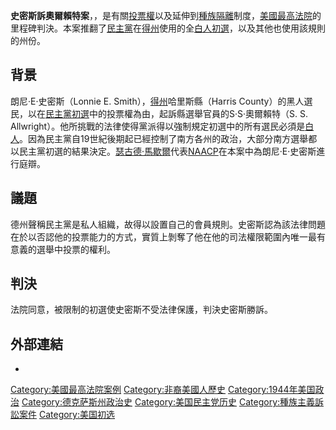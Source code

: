 {{Infobox SCOTUS case
  |Litigants=史密斯訴奧爾賴特案
  |ReargueDate=1月12日
  |ReargueYear=1944年
  |DecideDate=4月3日
  |DecideYear=1944年
  |FullName=史密斯訴奧爾賴特選舉法官等人案
  |USVol=321
  |USPage=649
  |Citation=
  |Prior=
  |Subsequent=
  |Holding=初選必須開放給所有種族的選民。
  |SCOTUS=1943-1945
  |Majority=里德
  |JoinMajority=斯通、布萊克、道格拉斯、墨菲、傑克遜、拉特利奇
  |Concurrence=法蘭克福（僅在法院判決書上）
  |Dissent=羅伯茨
  |LawsApplied=
}}
'''史密斯訴奧爾賴特案'''，{{ussc|321|649|1944}}，是有關[[投票權|投票權]]以及延伸到[[種族隔離|種族隔離]]制度，[[美國最高法院|美國最高法院]]的里程碑判決。本案推翻了[[民主党_(美国)|民主黨]]在[[得州|得州]]使用的全[[白人初選|白人初選]]，以及其他也使用該規則的州份。

==背景==
朗尼·E·史密斯（Lonnie E. Smith），[[得州|得州]]哈里斯縣（Harris County）的黑人選民，以在[[民主党_(美国)|民主黨]][[初選|初選]]中的投票權為由，起訴縣選舉官員的S·S·奧爾賴特（S. S. Allwright）。他所挑戰的法律使得黨派得以強制規定初選中的所有選民必須是[[白人|白人]]。因為民主黨自19世紀後期起已經控制了南方各州的政治，大部分南方選舉都以民主黨初選的結果決定。[[瑟古德·馬歇爾|瑟古德·馬歇爾]]代表[[NAACP|NAACP]]在本案中為朗尼·E·史密斯進行庭辯。

==議題==
德州聲稱民主黨是私人組織，故得以設置自己的會員規則。史密斯認為該法律問題在於以否認他的投票能力的方式，實質上剝奪了他在他的司法權限範圍內唯一最有意義的選舉中投票的權利。

==判決==
法院同意，被限制的初選使史密斯不受法律保護，判決史密斯勝訴。

==外部連結==
{{wikisourcelang-inline|en|Smith v. Allwright}}
*{{caselaw source
 |case=''Smith v. Allwright'', 321 U.S. 649 (1944)
 |findlaw=http://laws.findlaw.com/us/321/649.html
 |justia=http://supreme.justia.com/us/321/649/case.html
}}

{{DEFAULTSORT:Smith V. Allwright}}
[[Category:美國最高法院案例|Category:美國最高法院案例]]
[[Category:非裔美國人歷史|Category:非裔美國人歷史]]
[[Category:1944年美国政治|Category:1944年美国政治]]
[[Category:德克萨斯州政治史|Category:德克萨斯州政治史]]
[[Category:美国民主党历史|Category:美国民主党历史]]
[[Category:種族主義訴訟案件|Category:種族主義訴訟案件]]
[[Category:美国初选|Category:美国初选]]